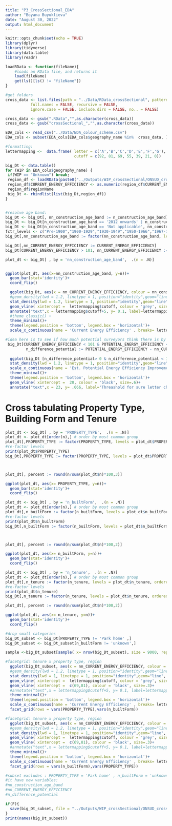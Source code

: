 ```yaml
---
title: "P3_CrossSectional_EDA"
author: "Boyana Buyuklieva"
date: "August 30, 2022"
output: html_document
---
```


```r
knitr::opts_chunk$set(echo = TRUE)
library(dplyr)
library(tidyverse)
library(data.table)
library(readr)

loadRData <- function(fileName){
    #loads an RData file, and returns it
    load(fileName)
    get(ls()[ls() != "fileName"])
}

#get folders
cross_data <- list.files(path = "../Data/RData_crossSectional", pattern = NULL, all.files = FALSE,
           full.names = FALSE, recursive = FALSE,
           ignore.case = FALSE, include.dirs = FALSE, no.. = FALSE)

cross_data <- gsub(".RData","",as.character(cross_data))
cross_data <- gsub("crossSectional_","",as.character(cross_data))

EDA_cols <- read_csv("../Data/EDA_colour_scheme.csv")
EDA_cols <- subset(EDA_cols[EDA_cols$geography_name %in%  cross_data, ])

#formatting:
lettermapping <-  data.frame( letter = c('A','B','C','D','E','F','G'), 
                              cutoff = c(92, 81, 69, 55, 39, 21, 0))
```

```r
big_Dt <- data.table()
for (WIP in EDA_cols$geography_name) {
 if(WIP == "Unknown") break; 
 region_df <- loadRData(paste0("../Outputs/WIP_crossSectional/ONSUD_crossSectional_baseline_",WIP,".RData") ) 
 region_df$CURRENT_ENERGY_EFFICIENCY <- as.numeric(region_df$CURRENT_ENERGY_EFFICIENCY)
 region_df$regionName
 big_Dt <- rbindlist(list(big_Dt,region_df))
}


#resolve age band:
big_Dt <- big_Dt[, nn_construction_age_band := n_construction_age_band]
big_Dt <- big_Dt[n_construction_age_band == '2012 onwards' | n_construction_age_band =='2007-2011', nn_construction_age_band := '2007 onwards']
big_Dt <- big_Dt[n_construction_age_band == 'Not applicable', nn_construction_age_band := 'unknown']
fctr_levels <- c("Pre-1900","1900-1929","1930-1949","1950-1966","1967-1975","1976-1982","1983-1990","1991-1995","1996-2002","2003-2006","2007 onwards","unknown")
big_Dt[,nn_construction_age_band := factor(nn_construction_age_band, levels = fctr_levels, ordered = T)]

big_Dt[,nn_CURRENT_ENERGY_EFFICIENCY := CURRENT_ENERGY_EFFICIENCY]
big_Dt[CURRENT_ENERGY_EFFICIENCY > 101, nn_CURRENT_ENERGY_EFFICIENCY := NA]
```


```r
plot_dt <- big_Dt[ , by = 'nn_construction_age_band',  .(n = .N)]


ggplot(plot_dt, aes(x=nn_construction_age_band, y=n))+ 
  geom_bar(stat='identity')+ 
  coord_flip()
```


```r

  ggplot(big_Dt, aes(x = nn_CURRENT_ENERGY_EFFICIENCY, colour = nn_construction_age_band)) +
  #geom_density(lwd = 1.2, linetype = 1, position="identity",geom="line", bw = 2)+  
  stat_density(lwd = 1.2, linetype = 1, position="identity",geom="line", bw = 2)+
  geom_vline( xintercept =  lettermapping$cutoff, colour = 'grey', size=.6)+ 
  annotate("text",x = lettermapping$cutoff+5, y= 0.1, label=lettermapping$letter, angle=90, size=5)+
  #theme_classic() +
  theme_minimal()+
  theme(legend.position = 'bottom', legend.box = 'horizontal')+
  scale_x_continuous(name = 'Current Energy Efficiency' , breaks= lettermapping$cutoff)
```


```r
#idea here is to see if how much potential surveyors think there is by building type. But not all changes will change the letter rating
 big_Dt[CURRENT_ENERGY_EFFICIENCY < 101 & POTENTIAL_ENERGY_EFFICIENCY < 101,
         n_difference_potential := POTENTIAL_ENERGY_EFFICIENCY - nn_CURRENT_ENERGY_EFFICIENCY]
  
  ggplot(big_Dt [n_difference_potential> 0 & n_difference_potential < 100], aes(x = n_difference_potential, colour = nn_construction_age_band)) +
  stat_density(lwd = 1.2, linetype = 1, position="identity",geom="line", bw = 2)+
  scale_x_continuous(name = 'Est. Potential Energy Efficiency Improvement' , breaks= seq(0,100,10))+
  theme_minimal()+
  theme(legend.position = 'bottom', legend.box = 'horizontal')+
  geom_vline( xintercept =  20, colour = 'black', size=.6)+ 
  annotate("text",x = 23, y= .066, label='Threashold for sure letter change', angle=90, size=3)
```

# Cross tabulating Property Type, Building Form and Tenure
```r
plot_dt <- big_Dt[ , by = 'PROPERTY_TYPE',  .(n = .N)]
plot_dt <- plot_dt[order(n),] # order by most common group
plot_dt[,PROPERTY_TYPE := factor(PROPERTY_TYPE, levels = plot_dt$PROPERTY_TYPE, ordered = T)]
#re-factor levels
print(plot_dt$PROPERTY_TYPE)
big_Dt[,PROPERTY_TYPE := factor(PROPERTY_TYPE, levels = plot_dt$PROPERTY_TYPE, ordered = T)]



plot_dt[, percent := round(n/sum(plot_dt$n)*100,3)]

ggplot(plot_dt, aes(x= PROPERTY_TYPE, y=n))+ 
  geom_bar(stat='identity')+ 
  coord_flip()
```


```r
plot_dt <- big_Dt[ , by = 'n_builtForm',  .(n = .N)]
plot_dt <- plot_dt[order(n),] # order by most common group
plot_dt[,n_builtForm := factor(n_builtForm, levels = plot_dt$n_builtForm, ordered = T)]
#re-factor levels
print(plot_dt$n_builtForm)
big_Dt[,n_builtForm := factor(n_builtForm, levels = plot_dt$n_builtForm, ordered = T)]



plot_dt[, percent := round(n/sum(plot_dt$n)*100,2)]

ggplot(plot_dt, aes(x= n_builtForm, y=n))+ 
  geom_bar(stat='identity')+ 
  coord_flip()
```

```r
plot_dt <- big_Dt[ , by = 'n_tenure',  .(n = .N)]
plot_dt <- plot_dt[order(n),] # order by most common group
plot_dt[,n_tenure := factor(n_tenure, levels = plot_dt$n_tenure, ordered = T)]
#re-factor levels
print(plot_dt$n_tenure)
big_Dt[,n_tenure := factor(n_tenure, levels = plot_dt$n_tenure, ordered = T)]

plot_dt[, percent := round(n/sum(plot_dt$n)*100,2)]

ggplot(plot_dt, aes(x= n_tenure, y=n))+ 
  geom_bar(stat='identity')+ 
  coord_flip()
```


```r
#drop small categories
big_Dt_subset <- big_Dt[PROPERTY_TYPE != 'Park home' ,]
big_Dt_subset <- big_Dt_subset[n_builtForm != 'unknown',]

sample <-big_Dt_subset[sample( x= nrow(big_Dt_subset), size = 9000, replace = F),] 
```

```r
#facetgrid: tenure x property type, region
  ggplot(big_Dt_subset, aes(x = nn_CURRENT_ENERGY_EFFICIENCY, colour = nn_construction_age_band )) +
  #geom_density(lwd = 1.2, linetype = 1, position="identity",geom="line", bw = 2)+  
  stat_density(lwd = 1, linetype = 1, position="identity",geom="line", bw = 2)+
  geom_vline( xintercept =  lettermapping$cutoff, colour = 'grey', size=.3)+
  geom_vline( xintercept =  c(69,81), colour = 'black', size=.3)+
  #annotate("text",x = lettermapping$cutoff+5, y= 0.1, label=lettermapping$letter, angle=90, size=5)+
  theme_minimal()+
  theme(legend.position = 'bottom', legend.box = 'horizontal')+
  scale_x_continuous(name = 'Current Energy Efficiency' , breaks= lettermapping$cutoff)+
  facet_grid(rows = vars(PROPERTY_TYPE),vars(n_builtForm))
```


```r
#facetgrid: tenure x property type, region
  ggplot(big_Dt_subset, aes(x = nn_CURRENT_ENERGY_EFFICIENCY, colour = nn_construction_age_band )) +
  #geom_density(lwd = 1.2, linetype = 1, position="identity",geom="line", bw = 2)+  
  stat_density(lwd = 1, linetype = 1, position="identity",geom="line", bw = 2)+
  geom_vline( xintercept =  lettermapping$cutoff, colour = 'grey', size=.3)+
  geom_vline( xintercept =  c(69,81), colour = 'black', size=.3)+
  #annotate("text",x = lettermapping$cutoff+5, y= 0.1, label=lettermapping$letter, angle=90, size=5)+
  theme_minimal()+
  theme(legend.position = 'bottom', legend.box = 'horizontal')+
  scale_x_continuous(name = 'Current Energy Efficiency' , breaks= lettermapping$cutoff)+
  facet_grid(rows = vars(n_builtForm),vars(PROPERTY_TYPE))
```


```r
#subset excludes : PROPERTY_TYPE = 'Park home' , n_builtForm = 'unknown'
#it have new variables:
#nn_construction_age_band
#nn_CURRENT_ENERGY_EFFICIENCY
#n_difference_potential

if(F){
  save(big_Dt_subset, file = "../Outputs/WIP_crossSectional/ONSUD_crossSectional_subset_N16744771.RData" )
}
print(names(big_Dt_subset))
```


